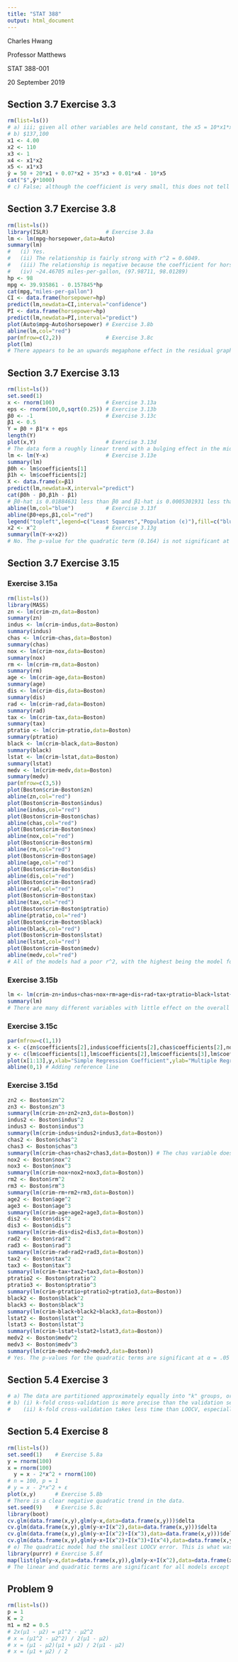 ```yaml
---
title: "STAT 388"
output: html_document
---
```

Charles Hwang

Professor Matthews

STAT 388-001

20 September 2019

## Section 3.7 Exercise 3.3

```r
rm(list=ls())
# a) iii; given all other variables are held constant, the x5 = 10*x1*x3 term becomes negative for females if GPA is higher than 3.5.
# b) $137,100
x1 <- 4.00
x2 <- 110
x3 <- 1
x4 <- x1*x2
x5 <- x1*x3
ŷ = 50 + 20*x1 + 0.07*x2 + 35*x3 + 0.01*x4 - 10*x5
cat("$",ŷ*1000)
# c) False; although the coefficient is very small, this does not tell us how much evidence there is of an interaction effect—only that the effect itself is very small.
```

## Section 3.7 Exercise 3.8

```r
rm(list=ls())
library(ISLR)                  # Exercise 3.8a
lm <- lm(mpg~horsepower,data=Auto)
summary(lm)
#   (i) Yes.
#   (ii) The relationship is fairly strong with r^2 = 0.6049.
#   (iii) The relationship is negative because the coefficient for horsepower is negative (-0.157845).
#   (iv) ~24.46705 miles-per-gallon, (97.98711, 98.01289)
hp <- 98
mpg <- 39.935861 - 0.157845*hp
cat(mpg,"miles-per-gallon")
CI <- data.frame(horsepower=hp)
predict(lm,newdata=CI,interval="confidence")
PI <- data.frame(horsepower=hp)
predict(lm,newdata=PI,interval="predict")
plot(Auto$mpg~Auto$horsepower) # Exercise 3.8b
abline(lm,col="red")
par(mfrow=c(2,2))              # Exercise 3.8c
plot(lm)
# There appears to be an upwards megaphone effect in the residual graph, potentially indicating that a linear model is inadequate for the data.
```

## Section 3.7 Exercise 3.13

```r
rm(list=ls())
set.seed(1)
x <- rnorm(100)                # Exercise 3.13a
eps <- rnorm(100,0,sqrt(0.25)) # Exercise 3.13b
β0 <- -1                       # Exercise 3.13c
β1 <- 0.5
Y = β0 + β1*x + eps
length(Y)
plot(x,Y)                      # Exercise 3.13d
# The data form a roughly linear trend with a bulging effect in the middle.
lm <- lm(Y~x)                  # Exercise 3.13e
summary(lm)
β0h <- lm$coefficients[1]
β1h <- lm$coefficients[2]
X <- data.frame(x=β1)
predict(lm,newdata=X,interval="predict")
cat(β0h - β0,β1h - β1)
# β0-hat is 0.01884631 less than β0 and β1-hat is 0.0005301931 less than β1.
abline(lm,col="blue")          # Exercise 3.13f
abline(β0+eps,β1,col="red")
legend("topleft",legend=c("Least Squares","Population (ϵ)"),fill=c("blue","red"))
x2 <- x^2                      # Exercise 3.13g
summary(lm(Y~x+x2))
# No. The p-value for the quadratic term (0.164) is not significant at α = .05.
```

## Section 3.7 Exercise 3.15
### Exercise 3.15a

```r
rm(list=ls())
library(MASS)
zn <- lm(crim~zn,data=Boston)
summary(zn)
indus <- lm(crim~indus,data=Boston)
summary(indus)
chas <- lm(crim~chas,data=Boston)
summary(chas)
nox <- lm(crim~nox,data=Boston)
summary(nox)
rm <- lm(crim~rm,data=Boston)
summary(rm)
age <- lm(crim~age,data=Boston)
summary(age)
dis <- lm(crim~dis,data=Boston)
summary(dis)
rad <- lm(crim~rad,data=Boston)
summary(rad)
tax <- lm(crim~tax,data=Boston)
summary(tax)
ptratio <- lm(crim~ptratio,data=Boston)
summary(ptratio)
black <- lm(crim~black,data=Boston)
summary(black)
lstat <- lm(crim~lstat,data=Boston)
summary(lstat)
medv <- lm(crim~medv,data=Boston)
summary(medv)
par(mfrow=c(3,5))
plot(Boston$crim~Boston$zn)
abline(zn,col="red")
plot(Boston$crim~Boston$indus)
abline(indus,col="red")
plot(Boston$crim~Boston$chas)
abline(chas,col="red")
plot(Boston$crim~Boston$nox)
abline(nox,col="red")
plot(Boston$crim~Boston$rm)
abline(rm,col="red")
plot(Boston$crim~Boston$age)
abline(age,col="red")
plot(Boston$crim~Boston$dis)
abline(dis,col="red")
plot(Boston$crim~Boston$rad)
abline(rad,col="red")
plot(Boston$crim~Boston$tax)
abline(tax,col="red")
plot(Boston$crim~Boston$ptratio)
abline(ptratio,col="red")
plot(Boston$crim~Boston$black)
abline(black,col="red")
plot(Boston$crim~Boston$lstat)
abline(lstat,col="red")
plot(Boston$crim~Boston$medv)
abline(medv,col="red")
# All of the models had a poor r^2, with the highest being the model for rad at r^2 = 0.39. The models for zn, indus, nox, rm, age, dis, rad, tax, ptratio, black, lstat, and medv had a statistically significant association between the predictor and the response variables. The model for chas did not.
```

### Exercise 3.15b

```r
lm <- lm(crim~zn+indus+chas+nox+rm+age+dis+rad+tax+ptratio+black+lstat+medv,data=Boston)
summary(lm)
# There are many different variables with little effect on the overall model. There could be some multicollinearity in the model. We reject H0 for variables dis, rad, and medv. There is sufficient evidence that these variables are nonzero. We fail to reject H0 for variables zn, indus, chas, nox, rm, age, tax, ptratio, black, and lstat. There is insufficient evidence that these variables are nonzero.
```

### Exercise 3.15c

```r
par(mfrow=c(1,1))
x <- c(zn$coefficients[2],indus$coefficients[2],chas$coefficients[2],nox$coefficients[2],rm$coefficients[2],age$coefficients[2],dis$coefficients[2],rad$coefficients[2],tax$coefficients[2],ptratio$coefficients[2],black$coefficients[2],lstat$coefficients[2],medv$coefficients[2],data=Boston)
y <- c(lm$coefficients[1],lm$coefficients[2],lm$coefficients[3],lm$coefficients[4],lm$coefficients[5],lm$coefficients[6],lm$coefficients[7],lm$coefficients[8],lm$coefficients[9],lm$coefficients[10],lm$coefficients[11],lm$coefficients[12],lm$coefficients[13])
plot(x[1:13],y,xlab="Simple Regression Coefficient",ylab="Multiple Regression Coefficient")
abline(0,1) # Adding reference line
```

### Exercise 3.15d

```r
zn2 <- Boston$zn^2
zn3 <- Boston$zn^3
summary(lm(crim~zn+zn2+zn3,data=Boston))
indus2 <- Boston$indus^2
indus3 <- Boston$indus^3
summary(lm(crim~indus+indus2+indus3,data=Boston))
chas2 <- Boston$chas^2
chas3 <- Boston$chas^3
summary(lm(crim~chas+chas2+chas3,data=Boston)) # The chas variable does not have a quadratic or cubic term because it is a dummy variable (0^2 = 0^3 = 0, 1^2 = 1^3 = 1).
nox2 <- Boston$nox^2
nox3 <- Boston$nox^3
summary(lm(crim~nox+nox2+nox3,data=Boston))
rm2 <- Boston$rm^2
rm3 <- Boston$rm^3
summary(lm(crim~rm+rm2+rm3,data=Boston))
age2 <- Boston$age^2
age3 <- Boston$age^3
summary(lm(crim~age+age2+age3,data=Boston))
dis2 <- Boston$dis^2
dis3 <- Boston$dis^3
summary(lm(crim~dis+dis2+dis3,data=Boston))
rad2 <- Boston$rad^2
rad3 <- Boston$rad^3
summary(lm(crim~rad+rad2+rad3,data=Boston))
tax2 <- Boston$tax^2
tax3 <- Boston$tax^3
summary(lm(crim~tax+tax2+tax3,data=Boston))
ptratio2 <- Boston$ptratio^2
ptratio3 <- Boston$ptratio^3
summary(lm(crim~ptratio+ptratio2+ptratio3,data=Boston))
black2 <- Boston$black^2
black3 <- Boston$black^3
summary(lm(crim~black+black2+black3,data=Boston))
lstat2 <- Boston$lstat^2
lstat3 <- Boston$lstat^3
summary(lm(crim~lstat+lstat2+lstat3,data=Boston))
medv2 <- Boston$medv^2
medv3 <- Boston$medv^3
summary(lm(crim~medv+medv2+medv3,data=Boston))
# Yes. The p-values for the quadratic terms are significant at α = .05 for the indus (0.000000000342), nox (0.00000000000000681), age (0.04738), dis (0.00000000000494), ptratio (0.00412), and medv (<0.0000000000000002) predictors. The p-values for the cubic terms are significant at α = .05 for the indus (0.00000000000120), nox (0.000000000000000696), age (0.00668), dis (0.0000000109), ptratio (0.00630), and medv (0.00000000000105) predictors.
```

## Section 5.4 Exercise 3

```r
# a) The data are partitioned approximately equally into "k" groups, or "folds". One fold is treated as a validation set while the remaining k - 1 folds are "trained on". This process is done k times such that each fold is treated as a validation set once.
# b) (i) k-fold cross-validation is more precise than the validation set approach because the partitions are smaller. However, this takes longer than the validation set approach.
#    (ii) k-fold cross-validation takes less time than LOOCV, especially if the data set is large, because there are less partitions to be made. However, the validation may be less precise than LOOCV.
```

## Section 5.4 Exercise 8

```r
rm(list=ls())
set.seed(1)    # Exercise 5.8a
y = rnorm(100)
x = rnorm(100)
  y = x - 2*x^2 + rnorm(100)
# n = 100, p = 1
# y = x - 2*x^2 + ε
plot(x,y)      # Exercise 5.8b
# There is a clear negative quadratic trend in the data.
set.seed(9)    # Exercise 5.8c
library(boot)
cv.glm(data.frame(x,y),glm(y~x,data=data.frame(x,y)))$delta                      # (i)
cv.glm(data.frame(x,y),glm(y~x+I(x^2),data=data.frame(x,y)))$delta               # (ii)
cv.glm(data.frame(x,y),glm(y~x+I(x^2)+I(x^3),data=data.frame(x,y)))$delta        # (iii)
cv.glm(data.frame(x,y),glm(y~x+I(x^2)+I(x^3)+I(x^4),data=data.frame(x,y)))$delta # (iv)
# e) The quadratic model had the smallest LOOCV error. This is what was expected because the data clearly form a quadratic pattern.
library(purrr) # Exercise 5.8f
map(list(glm(y~x,data=data.frame(x,y)),glm(y~x+I(x^2),data=data.frame(x,y)),glm(y~x+I(x^2)+I(x^3),data=data.frame(x,y)),glm(y~x+I(x^2)+I(x^3)+I(x^4),data=data.frame(x,y))),summary)
# The linear and quadratic terms are significant for all models except the linear model where the linear term is not significant, and the cubic and quartic terms are not significant for any of the models they appear in. These results agree with the conclusions from the cross-validation results, showing that the quadratic term is highly significant.
```

## Problem 9

```r
rm(list=ls())
p = 1
K = 2
π1 = π2 = 0.5
# 2x(μ1 - μ2) = μ1^2 - μ2^2
# x = (μ1^2 - μ2^2) / 2(μ1 - μ2)
# x = (μ1 - μ2)(μ1 + μ2) / 2(μ1 - μ2)
# x = (μ1 + μ2) / 2
```

